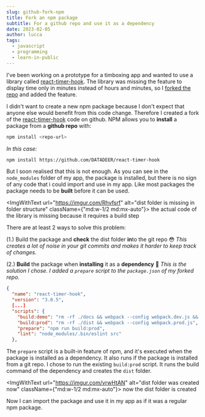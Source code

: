 ```yaml
---
slug: github-fork-npm
title: Fork an npm package
subtitle: For a github repo and use it as a dependency
date: 2023-02-05
author: lucca
tags:
  - javascript
  - programming
  - learn-in-public
---
```


I've been working on a prototype for a timboxing app and wanted to use a library called [react-timer-hook](https://github.com/amrlabib/react-timer-hook).
The library was missing the feature to display time only in minutes instead of hours and minutes, so I [forked the repo](https://github.com/DATADEER/react-timer-hook) and added the feature.

I didn't want to create a new npm package because I don't expect that anyone else would benefit from this code change. Therefore I created a fork of the [react-timer-hook](https://github.com/amrlabib/react-timer-hook) code on github.
NPM allows you to **install** a package from a **github repo** with:
```bash
npm install <repo-url>
```
<em>In this case:</em>

```bash
npm install https://github.com/DATADEER/react-timer-hook
```

But I soon realised that this is not enough. As you can see in the `node_modules` folder of my app, the package is installed, but there is no sign of any code that i could import and use in my app.
Like most packages the package needs to be **built** before it can be used.

<ImgWithText url="https://imgur.com/Rhvfsrf" alt="dist folder is missing in folder structure" className={"md:w-1/2 md:mx-auto"}>
    the actual code of the library is missing because it requires a build step
</ImgWithText>

There are at least 2 ways to solve this problem:

(1.) Build the package and **check** the dist folder **in**to the git repo 😳 _This creates a lot of noise in your git commits and makes it harder to keep track of changes._

(2.) **Build** the package when **installing** it as a **dependency** 🤠
_This is the solution I chose. I added a `prepare` script to the `package.json` of my forked repo._

```json
{
  "name": "react-timer-hook",
  "version": "3.0.5",
  [...]
  "scripts": {
    "build:demo": "rm -rf ./docs && webpack --config webpack.dev.js && webpack-dev-server --open --config webpack.dev.js",
    "build:prod": "rm -rf ./dist && webpack --config webpack.prod.js",
    "prepare": "npm run build:prod",
    "lint": "node_modules/.bin/eslint src"
  },
```
The `prepare` script is a built-in feature of npm, and it's executed when the package is installed as a dependency. It also runs if the package is installed from a git repo.
I chose to run the existing `build:prod` script. It runs the build command of the dependency and creates the `dist` folder.


<ImgWithText url="https://imgur.com/vrwHtAN" alt="dist folder was created now" className={"md:w-1/2 md:mx-auto"}>
    now the dist folder is created
</ImgWithText>

Now I can import the package and use it in my app as if it was a regular npm package.



















